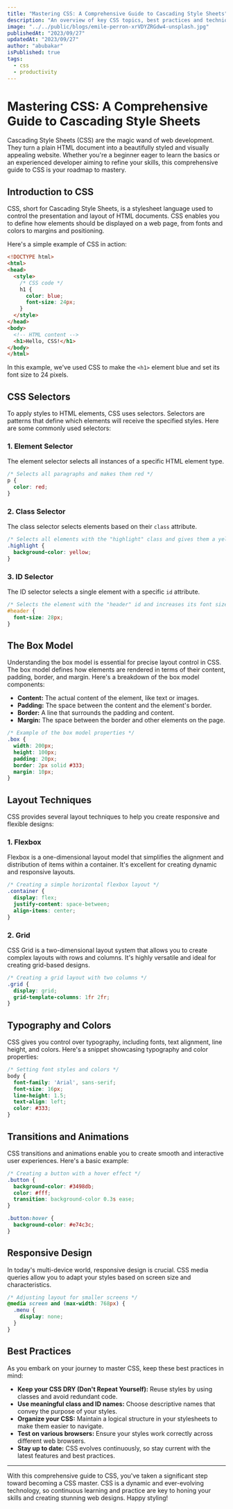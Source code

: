```yaml
---
title: "Mastering CSS: A Comprehensive Guide to Cascading Style Sheets"
description: "An overview of key CSS topics, best practices and techniques"
image: "../../public/blogs/emile-perron-xrVDYZRGdw4-unsplash.jpg"
publishedAt: "2023/09/27"
updatedAt: "2023/09/27"
author: "abubakar"
isPublished: true
tags:
  - css
  - productivity
---
```


# Mastering CSS: A Comprehensive Guide to Cascading Style Sheets

Cascading Style Sheets (CSS) are the magic wand of web development. They turn a plain HTML document into a beautifully styled and visually appealing website. Whether you're a beginner eager to learn the basics or an experienced developer aiming to refine your skills, this comprehensive guide to CSS is your roadmap to mastery.

## Introduction to CSS

CSS, short for Cascading Style Sheets, is a stylesheet language used to control the presentation and layout of HTML documents. CSS enables you to define how elements should be displayed on a web page, from fonts and colors to margins and positioning.

Here's a simple example of CSS in action:

```html
<!DOCTYPE html>
<html>
<head>
  <style>
    /* CSS code */
    h1 {
      color: blue;
      font-size: 24px;
    }
  </style>
</head>
<body>
  <!-- HTML content -->
  <h1>Hello, CSS!</h1>
</body>
</html>
```

In this example, we've used CSS to make the `<h1>` element blue and set its font size to 24 pixels.

## CSS Selectors

To apply styles to HTML elements, CSS uses selectors. Selectors are patterns that define which elements will receive the specified styles. Here are some commonly used selectors:

### 1. Element Selector

The element selector selects all instances of a specific HTML element type.

```css
/* Selects all paragraphs and makes them red */
p {
  color: red;
}
```

### 2. Class Selector

The class selector selects elements based on their `class` attribute.

```css
/* Selects all elements with the "highlight" class and gives them a yellow background */
.highlight {
  background-color: yellow;
}
```

### 3. ID Selector

The ID selector selects a single element with a specific `id` attribute.

```css
/* Selects the element with the "header" id and increases its font size */
#header {
  font-size: 28px;
}
```

## The Box Model

Understanding the box model is essential for precise layout control in CSS. The box model defines how elements are rendered in terms of their content, padding, border, and margin. Here's a breakdown of the box model components:

- **Content:** The actual content of the element, like text or images.
- **Padding:** The space between the content and the element's border.
- **Border:** A line that surrounds the padding and content.
- **Margin:** The space between the border and other elements on the page.

```css
/* Example of the box model properties */
.box {
  width: 200px;
  height: 100px;
  padding: 20px;
  border: 2px solid #333;
  margin: 10px;
}
```

## Layout Techniques

CSS provides several layout techniques to help you create responsive and flexible designs:

### 1. Flexbox

Flexbox is a one-dimensional layout model that simplifies the alignment and distribution of items within a container. It's excellent for creating dynamic and responsive layouts.

```css
/* Creating a simple horizontal flexbox layout */
.container {
  display: flex;
  justify-content: space-between;
  align-items: center;
}
```

### 2. Grid

CSS Grid is a two-dimensional layout system that allows you to create complex layouts with rows and columns. It's highly versatile and ideal for creating grid-based designs.

```css
/* Creating a grid layout with two columns */
.grid {
  display: grid;
  grid-template-columns: 1fr 2fr;
}
```

## Typography and Colors

CSS gives you control over typography, including fonts, text alignment, line height, and colors. Here's a snippet showcasing typography and color properties:

```css
/* Setting font styles and colors */
body {
  font-family: 'Arial', sans-serif;
  font-size: 16px;
  line-height: 1.5;
  text-align: left;
  color: #333;
}
```

## Transitions and Animations

CSS transitions and animations enable you to create smooth and interactive user experiences. Here's a basic example:

```css
/* Creating a button with a hover effect */
.button {
  background-color: #3498db;
  color: #fff;
  transition: background-color 0.3s ease;
}

.button:hover {
  background-color: #e74c3c;
}
```

## Responsive Design

In today's multi-device world, responsive design is crucial. CSS media queries allow you to adapt your styles based on screen size and characteristics.

```css
/* Adjusting layout for smaller screens */
@media screen and (max-width: 768px) {
  .menu {
    display: none;
  }
}
```

## Best Practices

As you embark on your journey to master CSS, keep these best practices in mind:

- **Keep your CSS DRY (Don't Repeat Yourself):** Reuse styles by using classes and avoid redundant code.
- **Use meaningful class and ID names:** Choose descriptive names that convey the purpose of your styles.
- **Organize your CSS:** Maintain a logical structure in your stylesheets to make them easier to navigate.
- **Test on various browsers:** Ensure your styles work correctly across different web browsers.
- **Stay up to date:** CSS evolves continuously, so stay current with the latest features and best practices.

---

With this comprehensive guide to CSS, you've taken a significant step toward becoming a CSS master. CSS is a dynamic and ever-evolving technology, so continuous learning and practice are key to honing your skills and creating stunning web designs. Happy styling!